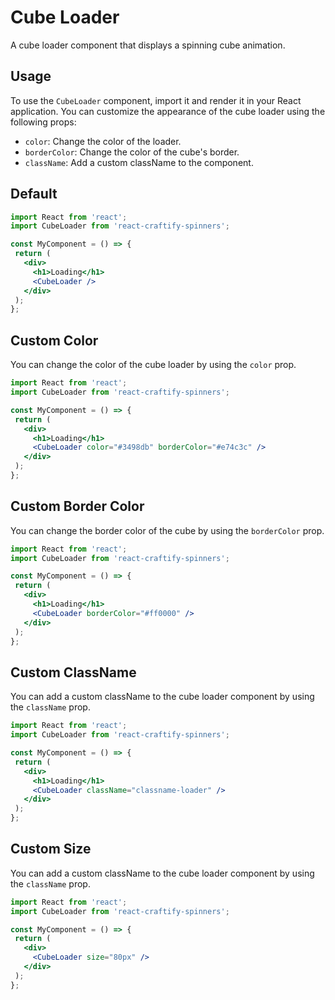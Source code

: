 
<Meta title="Spinners/CubeLoader" component={CubeLoader} />

# Cube Loader

A cube loader component that displays a spinning cube animation.

## Usage

To use the `CubeLoader` component, import it and render it in your React application. You can customize the appearance of the cube loader using the following props:

- `color`: Change the color of the loader.
- `borderColor`: Change the color of the cube's border.
- `className`: Add a custom className to the component.


## Default

<Canvas>
  <Story name="Default" args={{}} />
</Canvas>


 ```jsx
import React from 'react';
import CubeLoader from 'react-craftify-spinners';

const MyComponent = () => {
  return (
    <div>
      <h1>Loading</h1>
      <CubeLoader />
    </div>
  );
};
```

## Custom Color

You can change the color of the cube loader by using the `color` prop.

 ```jsx
import React from 'react';
import CubeLoader from 'react-craftify-spinners';

const MyComponent = () => {
  return (
    <div>
      <h1>Loading</h1>
      <CubeLoader color="#3498db" borderColor="#e74c3c" />
    </div>
  );
};
```

## Custom Border Color

You can change the border color of the cube by using the `borderColor` prop.


 ```jsx
import React from 'react';
import CubeLoader from 'react-craftify-spinners';

const MyComponent = () => {
  return (
    <div>
      <h1>Loading</h1>
      <CubeLoader borderColor="#ff0000" />
    </div>
  );
};
```
 

## Custom ClassName

You can add a custom className to the cube loader component by using the `className` prop.

 ```jsx
import React from 'react';
import CubeLoader from 'react-craftify-spinners';

const MyComponent = () => {
  return (
    <div>
      <h1>Loading</h1>
      <CubeLoader className="classname-loader" />
    </div>
  );
};
```
 ## Custom Size

You can add a custom className to the cube loader component by using the `className` prop.

 ```jsx
import React from 'react';
import CubeLoader from 'react-craftify-spinners';

const MyComponent = () => {
  return (
    <div>
      <CubeLoader size="80px" />
    </div>
  );
};
```
 